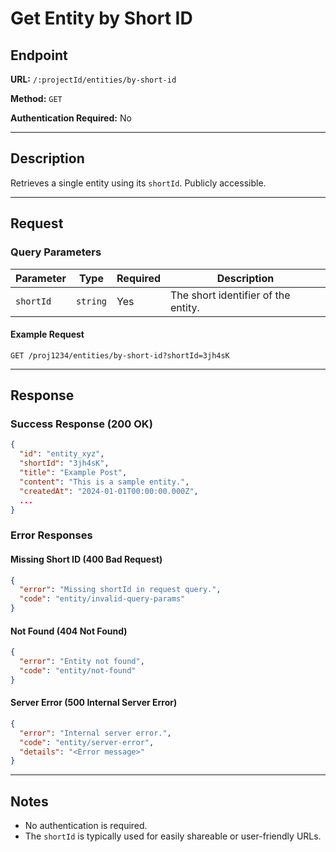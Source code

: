 # Get Entity by Short ID

## Endpoint

**URL:** `/:projectId/entities/by-short-id`

**Method:** `GET`

**Authentication Required:** No

---

## Description

Retrieves a single entity using its `shortId`. Publicly accessible.

---

## Request

### Query Parameters

| Parameter | Type     | Required | Description                         |
| --------- | -------- | -------- | ----------------------------------- |
| `shortId` | `string` | Yes      | The short identifier of the entity. |

#### Example Request

```http
GET /proj1234/entities/by-short-id?shortId=3jh4sK
```

---

## Response

### Success Response (200 OK)

```json
{
  "id": "entity_xyz",
  "shortId": "3jh4sK",
  "title": "Example Post",
  "content": "This is a sample entity.",
  "createdAt": "2024-01-01T00:00:00.000Z",
  ...
}
```

### Error Responses

#### Missing Short ID (400 Bad Request)

```json
{
  "error": "Missing shortId in request query.",
  "code": "entity/invalid-query-params"
}
```

#### Not Found (404 Not Found)

```json
{
  "error": "Entity not found",
  "code": "entity/not-found"
}
```

#### Server Error (500 Internal Server Error)

```json
{
  "error": "Internal server error.",
  "code": "entity/server-error",
  "details": "<Error message>"
}
```

---

## Notes

- No authentication is required.
- The `shortId` is typically used for easily shareable or user-friendly URLs.
